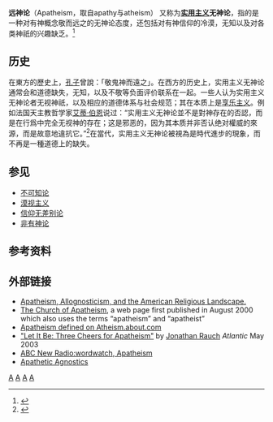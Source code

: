 {{Atheism}}
'''远神论'''（Apatheism，取自apathy与atheism） 又称为'''[[实用主义|实用主义]]无神论'''，指的是一种对有神概念敬而远之的无神论态度，还包括对有神信仰的冷漠，无知以及对各类神祇的兴趣缺乏。<ref>{{Cite web |url=http://www.religioustolerance.org/apatheism.htm |title=Ontario Consultants on Religious Tolerance: Apatheism: "Does God exist? I don't know & I don't really care" |accessdate=2010-04-27 |archive-date=2014-06-29 |archive-url=https://www.webcitation.org/6Qh9QnLvL?url=http://www.religioustolerance.org/apatheism.htm |dead-url=no }}</ref>

==历史==
在東方的歷史上，[[孔子|孔子]]曾說：「敬鬼神而遠之」。在西方的历史上，实用主义无神论通常会和道德缺失，无知，以及不敬等负面评价联系在一起。一些人认为实用主义无神论者无视神祇，以及相应的道德体系与社会规范；其在本质上是[[享乐主义|享乐主义]]。例如法国天主教哲学家[[艾蒂·伯恩|艾蒂·伯恩]]说过：“实用主义无神论並不是對神存在的否認，而是在行爲中完全无视神的存在；这是邪恶的，因为其本质并非否认绝对權威的來源，而是故意地違抗它。”<ref>{{citebook|last=Borne|first=Étienne|title=Atheism|url=https://archive.org/details/atheism0000born|year=1961|publisher=New York: Hawthorn Books|isbn=0-415-04727-7}}</ref>在當代，实用主义无神论被視為是時代進步的現象，而不再是一種道德上的缺失。

==参见==
*[[不可知论|不可知论]]
*[[漠视主义|漠视主义]]
*[[信仰无差别论|信仰无差别论]]
*[[非有神论|非有神论]]

==参考资料==
{{reflist}}

==外部链接==
*[http://www.hermetic.com/dionysos/apatheist.htm Apatheism, Allognosticism, and the American Religious Landscape.] {{Wayback|url=http://www.hermetic.com/dionysos/apatheist.htm |date=20091010012557 }}
*[https://web.archive.org/web/20100401182320/http://www.wunderland.com/WTS/Ginohn/cetera/apatheism.html The Church of Apatheism], a web page first published in August 2000 which also uses the terms “apatheism” and “apatheist”
*[http://atheism.about.com/library/glossary/general/bldef_apatheist.htm Apatheism defined on Atheism.about.com] {{Wayback|url=http://atheism.about.com/library/glossary/general/bldef_apatheist.htm |date=20110718083956 }}
*[http://www.jonathanrauch.com/jrauch_articles/apatheism_beyond_religion/index.html "Let It Be: Three Cheers for Apatheism"] {{Wayback|url=http://www.jonathanrauch.com/jrauch_articles/apatheism_beyond_religion/index.html |date=20090821003536 }} by [[Jonathan_Rauch|Jonathan Rauch]] ''Atlantic'' May 2003
*[https://web.archive.org/web/20121104204238/http://www.abc.net.au/newsradio/txt/s1620158.htm  ABC New Radio:wordwatch, Apatheism]
*[http://apatheticagnostic.org/ Apathetic Agnostics] {{Wayback|url=http://apatheticagnostic.org/ |date=20110727093905 }}

{{无宗教}}
{{无神论小作品}}

[[Category:无神论|A]]
[[Category:世俗主义|A]]
[[Category:实用主义|A]]
[[Category:非有神论|A]]